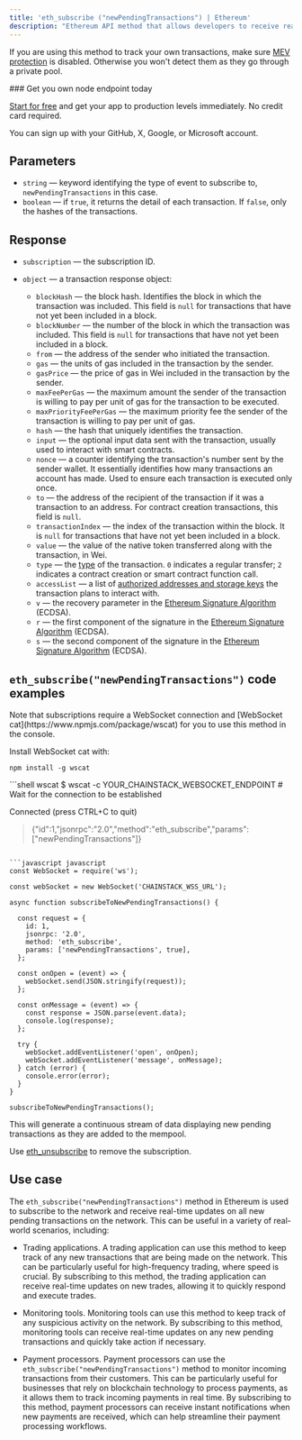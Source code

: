 ---
title: 'eth_subscribe ("newPendingTransactions") | Ethereum'
description: "Ethereum API method that allows developers to receive real-time notifications regarding new pending transactions on the Ethereum blockchain. The application will receive notifications whenever new pending transactions are identified."
---

If you are using this method to track your own transactions, make sure [MEV protection](/docs/mev-protection) is disabled. Otherwise you won't detect them as they go through a private pool.

<Check>
### Get you own node endpoint today

  [Start for free](https://console.chainstack.com/) and get your app to production levels immediately. No credit card required.

  You can sign up with your GitHub, X, Google, or Microsoft account.
</Check>

## Parameters

* `string` — keyword identifying the type of event to subscribe to, `newPendingTransactions` in this case.
* `boolean` — if `true`, it returns the detail of each transaction. If `false`, only the hashes of the transactions.

## Response

* `subscription` — the subscription ID.

* `object` — a transaction response object:

  * `blockHash` — the block hash. Identifies the block in which the transaction was included. This field is `null` for transactions that have not yet been included in a block.
  * `blockNumber` — the number of the block in which the transaction was included. This field is `null` for transactions that have not yet been included in a block.
  * `from` — the address of the sender who initiated the transaction.
  * `gas` — the units of gas included in the transaction by the sender.
  * `gasPrice` — the price of gas in Wei included in the transaction by the sender.
  * `maxFeePerGas` — the maximum amount the sender of the transaction is willing to pay per unit of gas for the transaction to be executed.
  * `maxPriorityFeePerGas` — the maximum priority fee the sender of the transaction is willing to pay per unit of gas.
  * `hash` — the hash that uniquely identifies the transaction.
  * `input` — the optional input data sent with the transaction, usually used to interact with smart contracts.
  * `nonce` — a counter identifying the transaction's number sent by the sender wallet. It essentially identifies how many transactions an account has made. Used to ensure each transaction is executed only once.
  * `to` — the address of the recipient of the transaction if it was a transaction to an address. For contract creation transactions, this field is `null`.
  * `transactionIndex` — the index of the transaction within the block. It is `null` for transactions that have not yet been included in a block.
  * `value` — the value of the native token transferred along with the transaction, in Wei.
  * `type` — the [type](https://ethereum.org/en/developers/docs/transactions/#types-of-transactions) of the transaction. `0` indicates a regular transfer; `2` indicates a contract creation or smart contract function call.
  * `accessList` — a list of [authorized addresses and storage keys](https://eips.ethereum.org/EIPS/eip-2930#:~:text=The%20accessList%20specifies%20a%20list,of%20accessing%20outside%20the%20list.) the transaction plans to interact with.
  * `v` — the recovery parameter in the [Ethereum Signature Algorithm](https://ethereum.org/en/glossary/#ecdsa) (ECDSA).
  * `r` — the first component of the signature in the [Ethereum Signature Algorithm](https://ethereum.org/en/glossary/#ecdsa) (ECDSA).
  * `s` — the second component of the signature in the [Ethereum Signature Algorithm](https://ethereum.org/en/glossary/#ecdsa) (ECDSA).

## `eth_subscribe("newPendingTransactions")` code examples

<Info>
  Note that subscriptions require a WebSocket connection and [WebSocket cat](https://www.npmjs.com/package/wscat) for you to use this method in the console.

  Install WebSocket cat with:

  `npm install -g wscat`
</Info>

<CodeGroup>
  ```shell wscat
  $ wscat -c YOUR_CHAINSTACK_WEBSOCKET_ENDPOINT
  # Wait for the connection to be established

  Connected (press CTRL+C to quit)

  > {"id":1,"jsonrpc":"2.0","method":"eth_subscribe","params":["newPendingTransactions"]}
  ```

  ```javascript javascript
  const WebSocket = require('ws');

  const webSocket = new WebSocket('CHAINSTACK_WSS_URL');

  async function subscribeToNewPendingTransactions() {

    const request = {
      id: 1,
      jsonrpc: '2.0',
      method: 'eth_subscribe',
      params: ['newPendingTransactions', true],
    };

    const onOpen = (event) => {
      webSocket.send(JSON.stringify(request));
    };

    const onMessage = (event) => {
      const response = JSON.parse(event.data);
      console.log(response);
    };

    try {
      webSocket.addEventListener('open', onOpen);
      webSocket.addEventListener('message', onMessage);
    } catch (error) {
      console.error(error);
    }
  }

  subscribeToNewPendingTransactions();
  ```
</CodeGroup>

This will generate a continuous stream of data displaying new pending transactions as they are added to the mempool.

Use [eth\_unsubscribe](/api-reference/ethereum-native-unsubscribe) to remove the subscription.

## Use case

The `eth_subscribe("newPendingTransactions")` method in Ethereum is used to subscribe to the network and receive real-time updates on all new pending transactions on the network. This can be useful in a variety of real-world scenarios, including:

* Trading applications. A trading application can use this method to keep track of any new transactions that are being made on the network. This can be particularly useful for high-frequency trading, where speed is crucial. By subscribing to this method, the trading application can receive real-time updates on new trades, allowing it to quickly respond and execute trades.

* Monitoring tools. Monitoring tools can use this method to keep track of any suspicious activity on the network. By subscribing to this method, monitoring tools can receive real-time updates on any new pending transactions and quickly take action if necessary.

* Payment processors. Payment processors can use the `eth_subscribe("newPendingTransactions")` method to monitor incoming transactions from their customers. This can be particularly useful for businesses that rely on blockchain technology to process payments, as it allows them to track incoming payments in real time. By subscribing to this method, payment processors can receive instant notifications when new payments are received, which can help streamline their payment processing workflows.
